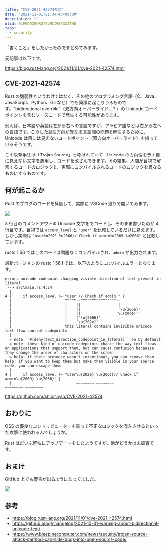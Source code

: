 ```yaml
---
title: "CVE-2021-42574の話"
date: "2021-11-01T21:34:43+09:00"
description: ""
ulid: 01FKDQX9NRGTSVHCZVEZ3XATHG
tags:
  - security
---
```


「書くこと」をしたかったのでまとめてみます。

元記事は以下です。

https://blog.rust-lang.org/2021/11/01/cve-2021-42574.html

## CVE-2021-42574

Rust の脆弱性というわけではなく、その他のプログラミング言語（C、Java、JavaScript、Python、Go など）でも同様に起こりうるものです。"bidirectional override"（双方向オーバーライド...？）の Unicode コードポイントを含むソースコードで発生する可能性があります。

例えば、日本語や英語は左から右への言語ですが、アラビア語などは右から左への言語です。こうした読む方向が異なる言語間の問題を解決するために、Unicode は目には見えないコードポイント（双方向オーバーライド）を持っているそうです。

この攻撃手法は「Trojan Source」と呼ばれていて、Unicode の方向性を示す目に見えない文字を悪用し、コードを改ざんできます。その結果、人間が目視で解釈するコードのロジックと、実際にコンパイルされるコードのロジックを異なるものにするものです。

## 何が起こるか

Rust のブログのコードを拝借して、実際に VSCode 辺りで開いてみます。

![](2021-11-01-21-51-02.png)

3 行目のコメントアウトの Unicode 文字をでコードし、そのまま書いたのが 4 行目です。目視では `access_level` と `"user"` を比較しているだけに見えます。しかし実際は `"user%u202E %u2066// Check if admin%u2069 %u2066"` と比較しています。

rustc 1.56 ではこのコードは問題なくコンパイルされ、`admin` が出力されます。

最新バージョンの rustc 1.56.1 では、以下のようにコンパイルエラーとなります。

```
error: unicode codepoint changing visible direction of text present in literal
 --> src\main.rs:4:24
  |
4 |     if access_level != "user // Check if admin " {
  |                        ^^^^^--^^^^^^^^^^^^^^^^--
  |                        |    ||                ||
  |                        |    ||                |'\u{2066}'
  |                        |    ||                '\u{2069}'
  |                        |    |'\u{2066}'
  |                        |    '\u{202e}'
  |                        this literal contains invisible unicode text flow control codepoints
  |
  = note: `#[deny(text_direction_codepoint_in_literal)]` on by default
  = note: these kind of unicode codepoints change the way text flows on applications that support them, but can cause confusion becausse they change the order of characters on the screen
  = help: if their presence wasn't intentional, you can remove them
help: if you want to keep them but make them visible in your source code, you can escape them
  |
4 |     if access_level != "user\u{202e} \u{2066}// Check if admin\u{2069} \u{2066}" {
  |                             ~~~~~~~~ ~~~~~~~~                 ~~~~~~~~ ~~~~~~~~
```

https://github.com/shiomiyan/CVE-2021-42574

## おわりに

OSS の優良なコントリビューターを装って不正なロジックを混入させるといった攻撃に使われるんでしょうか。

Rust はだいぶ軽快にアップデートをしたようですが、他がどうかは未調査です。

## おまけ

GitHub 上でも警告が出るようになってました。

![](2021-11-01-22-06-37.png)

## 参考

- https://blog.rust-lang.org/2021/11/01/cve-2021-42574.html
- https://github.blog/changelog/2021-10-31-warning-about-bidirectional-unicode-text/
- https://www.bleepingcomputer.com/news/security/trojan-source-attack-method-can-hide-bugs-into-open-source-code/
